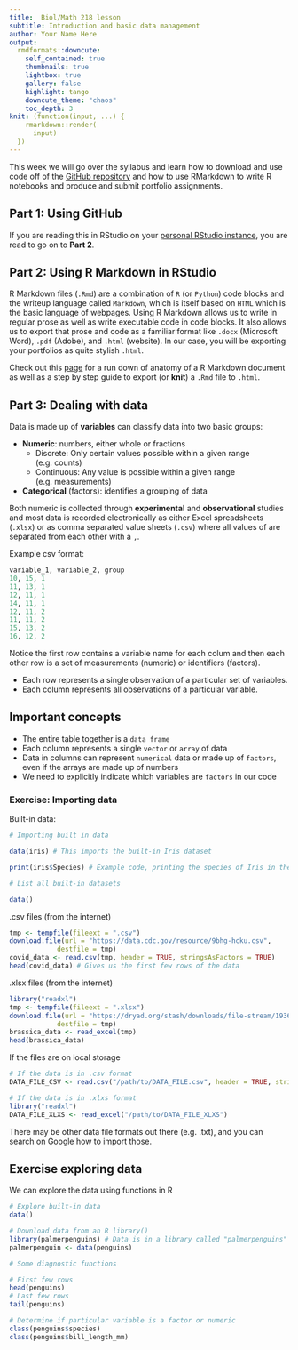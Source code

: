 ```yaml
---
title:  Biol/Math 218 lesson
subtitle: Introduction and basic data management
author: Your Name Here
output:
  rmdformats::downcute:
    self_contained: true
    thumbnails: true
    lightbox: true
    gallery: false
    highlight: tango
    downcute_theme: "chaos"
    toc_depth: 3
knit: (function(input, ...) {
    rmarkdown::render(
      input)
  })
---
```


This week we will go over the syllabus and learn how to download and use code
off of the [GitHub repository](https://github.com/lundquist-ecology-lab/biostatistics)
and how to use RMarkdown to write R notebooks and produce and submit 
portfolio assignments.

## Part 1: Using GitHub

If you are reading this in RStudio on your 
[personal RStudio instance](https://lundquistecology.com/getting-to-know-your-rstudio-server-instance/), 
you are read to go on to **Part 2**.

## Part 2: Using R Markdown in RStudio

R Markdown files (`.Rmd`) are a combination of `R` (or `Python`) code blocks and
the writeup language called `Markdown`, which is itself based on `HTML` which is
the basic language of webpages. Using R Markdown allows us to write in regular prose
as well as write executable code in code blocks. It also allows us to export 
that prose and code as a familiar format like `.docx` (Microsoft Word), `.pdf` (Adobe), 
and `.html` (website). In our case, you will be exporting your portfolios as 
quite stylish `.html`.

Check out this [page](https://rmarkdown.rstudio.com/articles_intro.html) for a 
run down of anatomy of a R Markdown document as well
as a step by step guide to export (or **knit**) a `.Rmd` file to `.html`.

## Part 3: Dealing with data

Data is made up of **variables** can classify data into two basic groups:

- **Numeric**: numbers, either whole or fractions
    - Discrete: Only certain values possible within a given range (e.g. counts)
    - Continuous: Any value is possible within a given range (e.g. measurements)

- **Categorical** (factors): identifies a grouping of data

Both numeric is collected through **experimental** and **observational** studies
and most data is recorded electronically as either Excel spreadsheets (`.xlsx`) 
or as comma separated value sheets (`.csv`) where all values of are separated 
from each other with a `,`. 

Example csv format:

```r
variable_1, variable_2, group
10, 15, 1
11, 13, 1
12, 11, 1
14, 11, 1
12, 11, 2
11, 11, 2
15, 13, 2
16, 12, 2
```
Notice the first row contains a variable name for each colum and then each other row
is a set of measurements (numeric) or identifiers (factors). 

- Each row represents a single observation of a particular set of variables. 
- Each column represents all observations of a particular variable.

## Important concepts
- The entire table together is a `data frame`
- Each column represents a single `vector` or `array` of data
- Data in columns can represent `numerical` data or made up of `factors`, even if the arrays are made up of numbers
- We need to explicitly indicate which variables are `factors` in our code

### Exercise: Importing data

Built-in data:
```r

# Importing built in data

data(iris) # This imports the built-in Iris dataset

print(iris$Species) # Example code, printing the species of Iris in the dataset

# List all built-in datasets

data()
```

.csv files (from the internet)

```r
tmp <- tempfile(fileext = ".csv")
download.file(url = "https://data.cdc.gov/resource/9bhg-hcku.csv",
            destfile = tmp)
covid_data <- read.csv(tmp, header = TRUE, stringsAsFactors = TRUE)
head(covid_data) # Gives us the first few rows of the data
```

.xlsx files (from the internet)

```r
library("readxl")
tmp <- tempfile(fileext = ".xlsx")
download.file(url = "https://dryad.org/stash/downloads/file-stream/1936219",
            destfile = tmp)
brassica_data <- read_excel(tmp)
head(brassica_data)
```

If the files are on local storage

```r

# If the data is in .csv format
DATA_FILE_CSV <- read.csv("/path/to/DATA_FILE.csv", header = TRUE, stringsAsFactors = TRUE)

# If the data is in .xlxs format
library("readxl")
DATA_FILE_XLXS <- read_excel("/path/to/DATA_FILE_XLXS")
```

There may be other data file formats out there (e.g. .txt), and you can search
on Google how to import those.

## Exercise exploring data

We can explore the data using functions in R

```r
# Explore built-in data
data()

# Download data from an R library()
library(palmerpenguins) # Data is in a library called "palmerpenguins"
palmerpenguin <- data(penguins)

# Some diagnostic functions

# First few rows
head(penguins)
# Last few rows
tail(penguins)

# Determine if particular variable is a factor or numeric
class(penguins$species)
class(penguins$bill_length_mm)
```